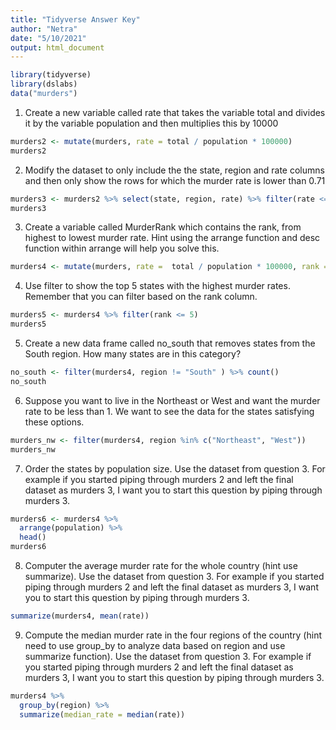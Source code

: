 ```yaml
---
title: "Tidyverse Answer Key"
author: "Netra"
date: "5/10/2021"
output: html_document
---
```

```r
library(tidyverse)
library(dslabs)
data("murders")
```

1. Create a new variable called rate that takes the variable total and divides it by the variable population and then multiplies this by 10000
```r
murders2 <- mutate(murders, rate = total / population * 100000)
murders2
```

2. Modify the dataset to only include the the state, region and rate columns and then only show the rows for which the murder rate is lower than 0.71
```r
murders3 <- murders2 %>% select(state, region, rate) %>% filter(rate <= 0.71)
murders3
```

3. Create a variable called MurderRank which contains the rank, from highest to lowest murder rate. Hint using the arrange function and desc function within arrange will help you solve this.
```r
murders4 <- mutate(murders, rate =  total / population * 100000, rank = rank(rate)) %>% arrange(desc(rate))

```

4. Use filter to show the top 5 states with the highest murder rates. Remember that you can filter based on the rank column.
```r
murders5 <- murders4 %>% filter(rank <= 5)
murders5
```

5. Create a new data frame called no_south that removes states from the South region. How many states are in this category?
```r
no_south <- filter(murders4, region != "South" ) %>% count()
no_south
```

6. Suppose you want to live in the Northeast or West and want the murder rate to be less than 1. We want to see the data for the states satisfying these options.
```r
murders_nw <- filter(murders4, region %in% c("Northeast", "West"))
murders_nw
```

7. Order the states by population size. Use the dataset from question 3. For example if you started piping through murders 2 and left the final dataset as murders 3, I want you to start this question by piping through murders 3.
```r
murders6 <- murders4 %>%
  arrange(population) %>%
  head()
murders6
```

8. Computer the average murder rate for the whole country (hint use summarize). Use the dataset from question 3. For example if you started piping through murders 2 and left the final dataset as murders 3, I want you to start this question by piping through murders 3.
```r
summarize(murders4, mean(rate))
```


9. Compute the median murder rate in the four regions of the country (hint need to use group_by to analyze data based on region and use summarize function). Use the dataset from question 3. For example if you started piping through murders 2 and left the final dataset as murders 3, I want you to start this question by piping through murders 3.
```r
murders4 %>% 
  group_by(region) %>%
  summarize(median_rate = median(rate))
```


